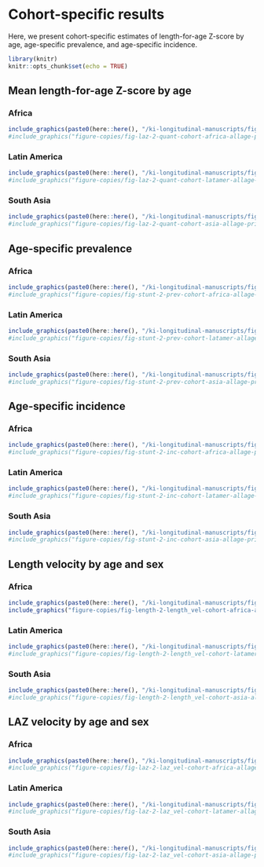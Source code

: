 # Cohort-specific results {#cohort}


\raggedright

Here, we present cohort-specific estimates of length-for-age Z-score by age, age-specific prevalence, and age-specific incidence. 

```r
library(knitr)
knitr::opts_chunk$set(echo = TRUE)
```

<!-- ##################################################################################### -->
## Mean length-for-age Z-score by age

### Africa
```r
include_graphics(paste0(here::here(), "/ki-longitudinal-manuscripts/figures/stunting/fig-laz-2-quant-cohort-africa-allage-primary.png"))
#include_graphics("figure-copies/fig-laz-2-quant-cohort-africa-allage-primary.png")
```

### Latin America
```r
include_graphics(paste0(here::here(), "/ki-longitudinal-manuscripts/figures/stunting/fig-laz-2-quant-cohort-latamer-allage-primary.png"))
#include_graphics("figure-copies/fig-laz-2-quant-cohort-latamer-allage-primary.png")
```

### South Asia
```r
include_graphics(paste0(here::here(), "/ki-longitudinal-manuscripts/figures/stunting/fig-laz-2-quant-cohort-asia-allage-primary.png"))
#include_graphics("figure-copies/fig-laz-2-quant-cohort-asia-allage-primary.png")
```


<!-- ##################################################################################### -->
## Age-specific prevalence

### Africa
```r
include_graphics(paste0(here::here(), "/ki-longitudinal-manuscripts/figures/stunting/fig-stunt-2-prev-cohort-africa-allage-primary.png"))
#include_graphics("figure-copies/fig-stunt-2-prev-cohort-africa-allage-primary.png")
```

### Latin America
```r
include_graphics(paste0(here::here(), "/ki-longitudinal-manuscripts/figures/stunting/fig-stunt-2-prev-cohort-latamer-allage-primary.png"))
#include_graphics("figure-copies/fig-stunt-2-prev-cohort-latamer-allage-primary.png")
```

### South Asia
```r
include_graphics(paste0(here::here(), "/ki-longitudinal-manuscripts/figures/stunting/fig-stunt-2-prev-cohort-asia-allage-primary.png"))
#include_graphics("figure-copies/fig-stunt-2-prev-cohort-asia-allage-primary.png")
```


<!-- ##################################################################################### -->
## Age-specific incidence

### Africa
```r
include_graphics(paste0(here::here(), "/ki-longitudinal-manuscripts/figures/stunting/fig-stunt-2-inc-cohort-africa-allage-primary.png"))
#include_graphics("figure-copies/fig-stunt-2-inc-cohort-africa-allage-primary.png")
```

### Latin America
```r
include_graphics(paste0(here::here(), "/ki-longitudinal-manuscripts/figures/stunting/fig-stunt-2-inc-cohort-latamer-allage-primary.png"))
#include_graphics("figure-copies/fig-stunt-2-inc-cohort-latamer-allage-primary.png")
```

### South Asia
```r
include_graphics(paste0(here::here(), "/ki-longitudinal-manuscripts/figures/stunting/fig-stunt-2-inc-cohort-asia-allage-primary.png"))
#include_graphics("figure-copies/fig-stunt-2-inc-cohort-asia-allage-primary.png")
```


<!-- ##################################################################################### -->
## Length velocity by age and sex

### Africa
```r
include_graphics(paste0(here::here(), "/ki-longitudinal-manuscripts/figures/stunting/fig-length-2-length_vel-cohort-africa-allage-primary.png"))
include_graphics("figure-copies/fig-length-2-length_vel-cohort-africa-allage-primary.png")
```

### Latin America
```r
include_graphics(paste0(here::here(), "/ki-longitudinal-manuscripts/figures/stunting/fig-length-2-length_vel-cohort-latamer-allage-primary.png"))
#include_graphics("figure-copies/fig-length-2-length_vel-cohort-latamer-allage-primary.png")
```

### South Asia
```r
include_graphics(paste0(here::here(), "/ki-longitudinal-manuscripts/figures/stunting/fig-length-2-length_vel-cohort-asia-allage-primary.png"))
#include_graphics("figure-copies/fig-length-2-length_vel-cohort-asia-allage-primary.png")
```


<!-- ##################################################################################### -->
## LAZ velocity by age and sex

### Africa
```r
include_graphics(paste0(here::here(), "/ki-longitudinal-manuscripts/figures/stunting/fig-laz-2-laz_vel-cohort-africa-allage-primary.png"))
#include_graphics("figure-copies/fig-laz-2-laz_vel-cohort-africa-allage-primary.png")
```

### Latin America
```r
include_graphics(paste0(here::here(), "/ki-longitudinal-manuscripts/figures/stunting/fig-laz-2-laz_vel-cohort-latamer-allage-primary.png"))
#include_graphics("figure-copies/fig-laz-2-laz_vel-cohort-latamer-allage-primary.png")
```

### South Asia
```r
include_graphics(paste0(here::here(), "/ki-longitudinal-manuscripts/figures/stunting/fig-laz-2-laz_vel-cohort-asia-allage-primary.png"))
#include_graphics("figure-copies/fig-laz-2-laz_vel-cohort-asia-allage-primary.png")
```

